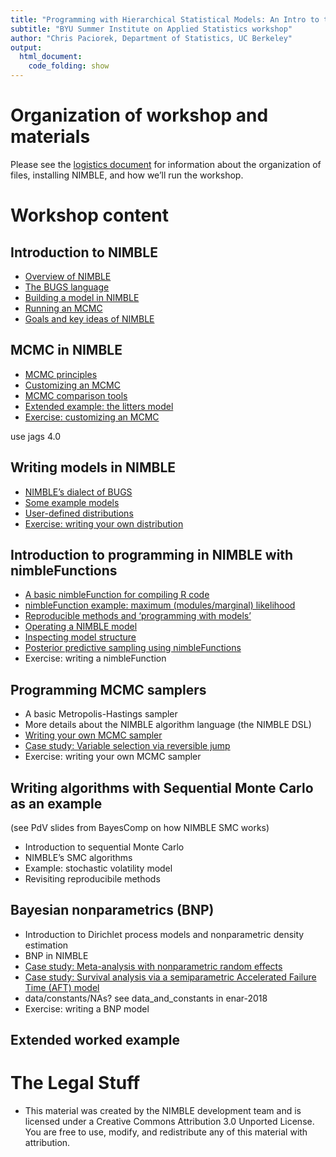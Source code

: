```yaml
---
title: "Programming with Hierarchical Statistical Models: An Intro to the BUGS-compatible NIMBLE system"
subtitle: "BYU Summer Institute on Applied Statistics workshop"
author: "Chris Paciorek, Department of Statistics, UC Berkeley"
output:
  html_document:
    code_folding: show
---
```


# Organization of workshop and materials

Please see the [logistics document](logistics_slides.html) for information about the organization of files, installing NIMBLE, and how we'll run the workshop.

# Workshop content

## Introduction to NIMBLE

 - [Overview of NIMBLE](modules/nimble_background_slides.html)
 - [The BUGS language](modules/bugs_language_slides.html)
 - [Building a model in NIMBLE](modules/build_model_slides.html)
 - [Running an MCMC](modules/run_mcmc_slides.html) 
 - [Goals and key ideas of NIMBLE](modules/nimble_principles_slides.html)

## MCMC in NIMBLE

 - [MCMC principles](modules/mcmc_principles_slides.html)
 - [Customizing an MCMC](modules/customizing_mcmc_slides.html)
 - [MCMC comparison tools](modules/compareMCMC_slides.html)
 - [Extended example: the litters model](modules/customizing_mcmc_extended_slides.html)
 - [Exercise: customizing an MCMC](modules/mcmc_exercises_slides.html)

use jags 4.0

## Writing models in NIMBLE

 - [NIMBLE's dialect of BUGS](modules/nimble_bugs.html)
 - [Some example models](modules/example_models_slides.html)
 - [User-defined distributions](modules/user_dist_slides.html) 
 - [Exercise: writing your own distribution](modules/user_dist_exercises.slides.html) 

## Introduction to programming in NIMBLE with nimbleFunctions

 - [A basic nimbleFunction for compiling R code](modules/compile_R_slides.html)
 - [nimbleFunction example: maximum (modules/marginal) likelihood](modules/basic_nimbleFunction_slides.html) 
 - [Reproducible methods and 'programming with models'](modules/programming_with_models_slides.html)
 - [Operating a NIMBLE model](modules/operating_model_slides.html)
 - [Inspecting model structure](modules/model_structure_slides.html)
 - [Posterior predictive sampling using nimbleFunctions](modules/full_nimbleFunction_slides.html)
 - Exercise: writing a nimbleFunction

## Programming MCMC samplers

 - A basic Metropolis-Hastings sampler
 - More details about the NIMBLE algorithm language (the NIMBLE DSL)
 - [Writing your own MCMC sampler](modules/user_sampler_slides.html)
 - [Case study: Variable selection via reversible jump](modules/reversible_jump_slides.html)   
 - Exercise: writing your own MCMC sampler

## Writing algorithms with Sequential Monte Carlo as an example

(see PdV slides from BayesComp on how NIMBLE SMC works)

 - Introduction to sequential Monte Carlo
 - NIMBLE's SMC algorithms
 - Example: stochastic volatility model
 - Revisiting reproducibile methods

## Bayesian nonparametrics (BNP)

 - Introduction to Dirichlet process models and nonparametric density estimation
 - BNP in NIMBLE
 - [Case study: Meta-analysis with nonparametric random effects](modules/meta_analysis_slides.html)
 - [Case study: Survival analysis via a semiparametric Accelerated Failure Time (AFT) model](modules/survival_analysis_slides.html)
 - data/constants/NAs? see data_and_constants in enar-2018
 - Exercise: writing a BNP model


## Extended worked example

# The Legal Stuff

- This material was created by the NIMBLE development team and is licensed under a Creative Commons Attribution 3.0 Unported License. You are free to use, modify, and redistribute any of this material with attribution.
